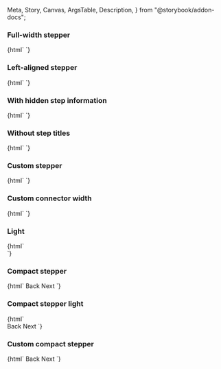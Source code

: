   Meta,
  Story,
  Canvas,
  ArgsTable,
  Description,
} from "@storybook/addon-docs";

<Meta title="Web Components/Stepper" component="ic-stepper" />

<Description markdown={readme} />

<Description markdown={Step} />

### Full-width stepper

<Canvas>
  <Story name="Full-width stepper" parameters={{ loki: { skip: true } }}>
    {html`<ic-stepper>
      <ic-step step-title="Create" step-type="completed"></ic-step>
      <ic-step step-title="Read" step-type="current"></ic-step>
      <ic-step step-title="Update" step-type="active"></ic-step>
      <ic-step step-title="Delete" step-type="disabled"></ic-step>
    </ic-stepper>`}
  </Story>
</Canvas>

### Left-aligned stepper

<Canvas>
  <Story name="Left-aligned stepper" parameters={{ loki: { skip: true } }}>
    {html`<ic-stepper aligned="left">
      <ic-step step-title="Create" step-type="completed"></ic-step>
      <ic-step step-title="Read" step-type="current"></ic-step>
      <ic-step step-title="Update" step-type="active"></ic-step>
      <ic-step step-title="Delete" step-type="disabled"></ic-step>
    </ic-stepper>`}
  </Story>
</Canvas>

### With hidden step information

<Canvas>
  <Story
    name="With hidden step information"
    parameters={{ loki: { skip: true } }}
  >
    {html`<ic-stepper hide-step-info>
      <ic-step step-title="Create" step-type="completed"></ic-step>
      <ic-step step-title="Read" step-type="current"></ic-step>
      <ic-step step-title="Update" step-type="active"></ic-step>
      <ic-step step-title="Delete" step-type="disabled"></ic-step>
    </ic-stepper>`}
  </Story>
</Canvas>

### Without step titles

<Canvas>
  <Story name="Without step titles" parameters={{ loki: { skip: true } }}>
    {html`<ic-stepper>
      <ic-step step-type="completed"></ic-step>
      <ic-step step-type="completed"></ic-step>
      <ic-step step-type="current"></ic-step>
      <ic-step></ic-step>
    </ic-stepper>`}
  </Story>
</Canvas>

### Custom stepper

<Canvas>
  <Story name="Custom stepper" parameters={{ loki: { skip: true } }}>
    {html`<ic-stepper>
      <ic-step step-title="First"></ic-step>
      <ic-step
        step-title="Second With a Very Long Title"
        step-subtitle="Optional subtitle that is long and should wrap"
        step-type="current"
      ></ic-step>
      <ic-step step-title="Third" step-type="disabled"></ic-step>
      <ic-step
        step-title="Fourth title that is long and should wrap"
        step-subtitle="Optional Subtitle"
        step-type="completed"
      ></ic-step>
    </ic-stepper>`}
  </Story>
</Canvas>

### Custom connector width

<Canvas>
  <Story name="Custom connector width" parameters={{ loki: { skip: true } }}>
    {html`<ic-stepper aligned="left" connector-width="200">
      <ic-step step-title="First"></ic-step>
      <ic-step
        step-title="Second With a Very Long Title"
        step-subtitle="Optional subtitle that is long and should wrap"
        step-type="current"
      ></ic-step>
      <ic-step step-title="Third" step-type="disabled"></ic-step>
      <ic-step
        step-title="Fourth title that is long and should wrap"
        step-subtitle="Optional Subtitle"
        step-type="completed"
      ></ic-step>
    </ic-stepper>`}
  </Story>
</Canvas>

### Light

<Canvas>
  <Story name="Light" parameters={{ loki: { skip: true } }}>
    {html`<div style="background-color:#24262b;">
      <ic-stepper appearance="light">
        <ic-step step-title="Create" step-type="completed"></ic-step>
        <ic-step step-title="Read" step-type="current"></ic-step>
        <ic-step step-title="Update" step-type="active"></ic-step>
        <ic-step step-title="Delete" step-type="disabled"></ic-step>
      </ic-stepper>
    </div>`}
  </Story>
</Canvas>

### Compact stepper

<Canvas>
  <Story name="Compact stepper" parameters={{ loki: { skip: true } }}>
    {html`<ic-stepper variant="compact" id="standard-compact-stepper">
        <ic-step step-title="Create"></ic-step>
        <ic-step step-title="Read" step-type="current"></ic-step>
        <ic-step step-title="Update" step-status="optional"></ic-step>
        <ic-step step-title="Delete" step-status="required"></ic-step>
      </ic-stepper>
      <ic-button
        class="back-btn-compact-stepper"
        style="margin-right: var(--ic-space-lg)"
        onclick="toPreviousStep()"
        >Back</ic-button
      >
      <ic-button class="next-btn-compact-stepper" onclick="toNextStep()"
        >Next</ic-button
      >
      <script>
        const compactStepTypes = [
          "active",
          "completed",
          "disabled",
          "completed",
        ];
        const backBtn = document.querySelector(".back-btn-compact-stepper");
        const nextBtn = document.querySelector(".next-btn-compact-stepper");
        const steps = document.querySelectorAll(
          "#standard-compact-stepper > ic-step"
        );
        function toPreviousStep() {
          for (let i = steps.length - 1; i > 0; i--) {
            if (steps[i].stepType === "current") {
              steps[i].stepType = compactStepTypes[i];
              steps[i - 1].stepType = "current";
              i--;
            }
          }
          if (steps[steps.length - 2].stepType === "current") {
            nextBtn.setAttribute("disabled", "false");
          }
          if (steps[0].stepType === "current") {
            backBtn.setAttribute("disabled", "true");
          }
        }
        function toNextStep() {
          for (let i = 0; i < steps.length - 1; i++) {
            if (steps[i].stepType === "current") {
              steps[i].stepType = compactStepTypes[i];
              steps[i + 1].stepType = "current";
              i++;
            }
          }
          if (steps[1].stepType === "current") {
            backBtn.setAttribute("disabled", "false");
          }
          if (steps[steps.length - 1].stepType === "current") {
            nextBtn.setAttribute("disabled", "true");
          }
        }
      </script>`}
  </Story>
</Canvas>

### Compact stepper light

<Canvas>
  <Story name="Compact stepper light" parameters={{ loki: { skip: true } }}>
    {html`<div style="background-color:#24262b;">
        <ic-stepper
          variant="compact"
          id="standard-compact-stepper"
          appearance="light"
        >
          <ic-step step-title="Create"></ic-step>
          <ic-step step-title="Read" step-type="current"></ic-step>
          <ic-step step-title="Update" step-status="optional"></ic-step>
          <ic-step step-title="Delete" step-status="required"></ic-step>
        </ic-stepper>
      </div>
      <ic-button
        class="back-btn-compact-stepper"
        style="margin-right: var(--ic-space-lg)"
        onclick="toPreviousStep()"
        >Back</ic-button
      >
      <ic-button class="next-btn-compact-stepper" onclick="toNextStep()"
        >Next</ic-button
      >
      <script>
        const compactStepTypes = [
          "active",
          "completed",
          "disabled",
          "completed",
        ];
        const backBtn = document.querySelector(".back-btn-compact-stepper");
        const nextBtn = document.querySelector(".next-btn-compact-stepper");
        const steps = document.querySelectorAll(
          "#standard-compact-stepper > ic-step"
        );
        function toPreviousStep() {
          for (let i = steps.length - 1; i > 0; i--) {
            if (steps[i].stepType === "current") {
              steps[i].stepType = compactStepTypes[i];
              steps[i - 1].stepType = "current";
              i--;
            }
          }
          if (steps[steps.length - 2].stepType === "current") {
            nextBtn.setAttribute("disabled", "false");
          }
          if (steps[0].stepType === "current") {
            backBtn.setAttribute("disabled", "true");
          }
        }
        function toNextStep() {
          for (let i = 0; i < steps.length - 1; i++) {
            if (steps[i].stepType === "current") {
              steps[i].stepType = compactStepTypes[i];
              steps[i + 1].stepType = "current";
              i++;
            }
          }
          if (steps[1].stepType === "current") {
            backBtn.setAttribute("disabled", "false");
          }
          if (steps[steps.length - 1].stepType === "current") {
            nextBtn.setAttribute("disabled", "true");
          }
        }
      </script>`}
  </Story>
</Canvas>

### Custom compact stepper

<Canvas>
  <Story name="Custom compact stepper" parameters={{ loki: { skip: true } }}>
    {html`<ic-stepper variant="compact" id="custom-compact-stepper">
        <ic-step step-title="First"></ic-step>
        <ic-step
          step-title="Second With a Very Long Title"
          step-subtitle="Optional subtitle that is long and should wrap"
          step-type="current"
        ></ic-step>
        <ic-step step-title="Third" step-type="disabled"></ic-step>
        <ic-step
          step-title="Fourth title that is long and should wrap"
          step-subtitle="Optional Subtitle"
          step-type="completed"
        ></ic-step>
        <ic-step
          step-title="Fifth and final step"
          step-subtitle="Optional Subtitle"
          step-status="optional"
          step-type="disabled"
        ></ic-step>
      </ic-stepper>
      <ic-button
        class="back-btn-custom-compact-stepper"
        style="margin-right: var(--ic-space-lg)"
        onclick="toPreviousCustomStep()"
        >Back</ic-button
      >
      <ic-button
        class="next-btn-custom-compact-stepper"
        onclick="toNextCustomStep()"
        >Next</ic-button
      >
      <script>
        const customCompactStepTypes = [
          "active",
          "completed",
          "disabled",
          "completed",
          "disabled",
        ];
        const backBtnCustomCompactStepper = document.querySelector(
          ".back-btn-custom-compact-stepper"
        );
        const nextBtnCustomCompactStepper = document.querySelector(
          ".next-btn-custom-compact-stepper"
        );
        const customSteps = document.querySelectorAll(
          "#custom-compact-stepper > ic-step"
        );
        function toPreviousCustomStep() {
          for (let i = customSteps.length - 1; i > 0; i--) {
            if (customSteps[i].stepType === "current") {
              customSteps[i].stepType = customCompactStepTypes[i];
              customSteps[i - 1].stepType = "current";
              i--;
            }
          }
          if (customSteps[customSteps.length - 2].stepType === "current") {
            nextBtnCustomCompactStepper.setAttribute("disabled", "false");
          }
          if (customSteps[0].stepType === "current") {
            backBtnCustomCompactStepper.setAttribute("disabled", "true");
          }
        }
        function toNextCustomStep() {
          for (let i = 0; i < customSteps.length - 1; i++) {
            if (customSteps[i].stepType === "current") {
              customSteps[i].stepType = customCompactStepTypes[i];
              customSteps[i + 1].stepType = "current";
              i++;
            }
          }
          if (customSteps[1].stepType === "current") {
            backBtnCustomCompactStepper.setAttribute("disabled", "false");
          }
          if (customSteps[customSteps.length - 1].stepType === "current") {
            nextBtnCustomCompactStepper.setAttribute("disabled", "true");
          }
        }
      </script>`}
  </Story>
</Canvas>
